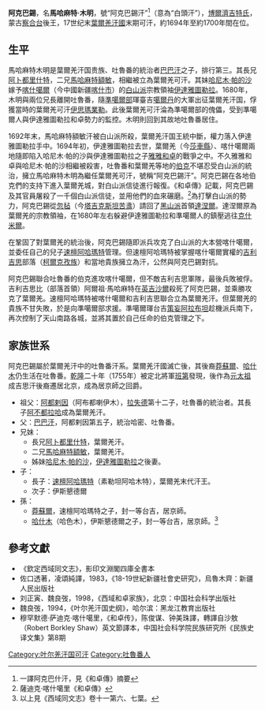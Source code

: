'''阿克巴錫'''，名'''馬哈麻特·木明'''，號“阿克巴錫汗”<ref>一譯阿克巴什汗，見《和卓傳》摘要</ref>（意為“白頭汗”），[[博爾濟吉特氏|博爾濟吉特氏]]，蒙古[[察合台|察合台]]後王，17世纪末[[葉爾羌汗國|葉爾羌汗國]]末期可汗，約1694年至約1700年間在位。

==生平==
馬哈麻特木明是葉爾羌汗国贵族、吐魯番的統治者[[巴巴汗|巴巴汗]]之子，排行第三。其長兄[[阿卜都里什特|阿卜都里什特]]，二兄[[馬哈麻特額敏|馬哈麻特額敏]]，相繼被立為葉爾羌可汗。其妹[[哈尼木·帕的沙|哈尼木·帕的沙]]嫁予[[喀什噶爾|喀什噶爾]]（今中國新疆[[喀什市|喀什市]]）的[[白山派|白山派]]宗教領袖[[伊達雅圖勒拉|伊達雅圖勒拉]]。1680年，木明與兩位兄長離開吐魯番，隨[[準噶爾部|準噶爾部]]琿臺吉[[噶爾丹|噶爾丹]]的大軍出征葉爾羌汗国，俘獲當時的葉爾羌可汗[[伊思瑪業勒|伊思瑪業勒]]。此後葉爾羌可汗淪為準噶爾部的傀儡，受到準噶爾人與伊達雅圖勒拉和卓勢力的監控。木明則回到其故地吐魯番居住。

1692年末，馬哈麻特額敏汗被白山派所殺，葉爾羌汗国王統中斷，權力落入伊達雅圖勒拉手中。1694年初，伊達雅圖勒拉去世，葉爾羌（今[[莎車縣|莎車縣]]）、喀什噶爾兩地隨即陷入哈尼木·帕的沙與伊達雅圖勒拉之子[[雅雅和卓|雅雅和卓]]的戰爭之中。不久雅雅和卓與哈尼木·帕的沙相繼被殺害，吐魯番和葉爾羌等地的[[伯克_(官職)|伯克]]不堪忍受白山派的統治，擁立馬哈麻特木明為繼任葉爾羌可汗，號稱“阿克巴錫汗”。阿克巴錫在各地伯克們的支持下進入葉爾羌城，對白山派信徒進行報復。《和卓傳》記載，阿克巴錫及其官員屠殺了一千個白山派信徒，並用他們的血來碾磨。<ref>薩迪克·喀什噶里《和卓傳》</ref>為打擊白山派的勢力，阿克巴錫從[[忽毡|忽毡]]（今[[塔吉克斯坦|塔吉克斯坦]][[苦盞|苦盞]]）請回了[[黑山派|黑山派]]首領[[達涅爾|達涅爾]]。達涅爾原為葉爾羌的宗教領袖，在1680年左右躲避伊達雅圖勒拉和準噶爾人的鎮壓逃往[[克什米爾|克什米爾]]。

在鞏固了對葉爾羌的統治後，阿克巴錫隨即派兵攻克了白山派的大本營喀什噶爾，並委任自己的兒子[[速檀阿哈瑪特|速檀阿哈瑪特]]管理。但速檀阿哈瑪特被掌握喀什噶爾實權的[[吉利吉思|吉利吉思]]部落（[[柯爾克孜族|柯爾克孜族]]）和當地貴族擁立為汗，公然與阿克巴錫對抗。

阿克巴錫聯合吐魯番的伯克進攻喀什噶爾，但不敵吉利吉思軍隊，最後兵敗被俘。吉利吉思比（部落首領）阿爾祖·馬哈麻特在[[英吉沙爾|英吉沙爾]]殺死了阿克巴錫，並乘勝攻克了葉爾羌。速檀阿哈瑪特被喀什噶爾和吉利吉思聯合立為葉爾羌汗。但葉爾羌的貴族不甘失敗，於是向準噶爾部求援。準噶爾琿台吉[[策妄阿拉布坦|策妄阿拉布坦]]趁機派兵南下，再次控制了天山南路各城，並將其置於自己任命的伯克管理之下。

==家族世系==
阿克巴錫屬於葉爾羌汗中的吐魯番汗系。葉爾羌汗國滅亡後，其後裔[[莽蘇爾|莽蘇爾]]、[[哈什木|哈什木]]仍生活在吐魯番。[[乾隆|乾隆]]二十年（1755年）被定北將軍[[班第|班第]]發現，後作為[[元太祖|元太祖]]成吉思汗後裔遷居北京，成為居京師之回爵。

*祖父：[[阿都剌因|阿都剌因]]（阿布都喇伊木），[[拉失德|拉失德]]第十二子，吐魯番的統治者。其長子[[阿不都拉哈汗|阿不都拉哈]]成為葉爾羌汗。
*父：[[巴巴汗|巴巴汗]]，阿都剌因第五子，統治哈密、吐魯番。
*兄妹：
**長兄[[阿卜都里什特|阿卜都里什特]]，葉爾羌汗。
**二兄[[馬哈麻特額敏|馬哈麻特額敏]]，葉爾羌汗。
**姊妹[[哈尼木·帕的沙|哈尼木·帕的沙]]，[[伊達雅圖勒拉|伊達雅圖勒拉]]之後妻。
*子：
**長子：[[速檀阿哈瑪特|速檀阿哈瑪特]]（素勒坦阿哈木特），葉爾羌末代汗王。
**次子：伊斯懇德爾
*孫：
**[[莽蘇爾|莽蘇爾]]，速檀阿哈瑪特之子，封一等台吉，居京師。
**[[哈什木|哈什木]]（哈色木），伊斯懇德爾之子，封一等台吉，居京師。<ref>以上見《西域同文志》卷十一第六、七葉。</ref>

==參考文獻==
{{reflist}}
*《欽定西域同文志》，影印文淵閣四庫全書本
*佐口透著，凌頌純譯，1983，《18-19世紀新疆社會史研究》，烏魯木齊：新疆人民出版社
*刘正寅、魏良弢，1998，《西域和卓家族》，北京：中国社会科学出版社
*魏良弢，1994，《叶尔羌汗国史纲》，哈尔滨：黑龙江教育出版社
*穆罕默德·萨迪克·喀什噶里，《和卓传》，陈俊谋、钟美珠譯，轉譯自沙敖（Robert Borkley Shaw）英文節譯本，中国社会科学院民族研究所《民族史译文集》第8期

{{start box}}
{{s-before|[[馬哈麻特額敏|馬哈麻特額敏]]}}
{{s-title|[[叶尔羌汗国|葉爾羌]]汗|1694年？—1700年？}}
{{s-after|[[速檀阿哈瑪特|速檀阿哈瑪特]]}}
{{end box}}

[[Category:叶尔羌汗国可汗|Category:叶尔羌汗国可汗]]
[[Category:吐魯番人|Category:吐魯番人]]